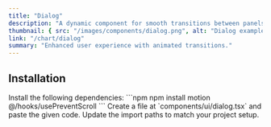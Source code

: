 ```yaml
---
title: "Dialog"
description: "A dynamic component for smooth transitions between panels."
thumbnail: { src: "/images/components/dialog.png", alt: "Dialog example" }
link: "/chart/dialog"
summary: "Enhanced user experience with animated transitions."
---
```


<ComponentPreview name="dialog-demo" />

## Installation

<Steps>

<Step>
Install the following dependencies:
</Step>
```npm
npm install motion @/hooks/usePreventScroll
```

<Step>
Create a file at `components/ui/dialog.tsx` and paste the given code.  
</Step>

<CollapsibleSource name="dialog" />

<Step>
Update the import paths to match your project setup.
</Step>

</Steps>